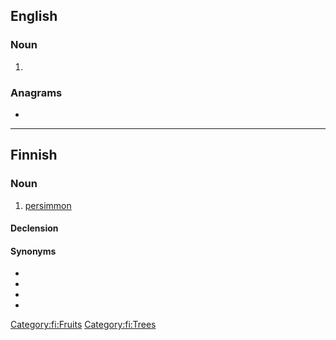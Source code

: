 ==English==

===Noun===
{{en-noun}}

# {{dated form of|persimmon|lang=en}}

===Anagrams===
* {{anagrams|en|a=eimnoprs|Peronism|emprison}}

----

==Finnish==

===Noun===
{{fi-noun}}

# [[persimmon]]

====Declension====
{{fi-decl-risti|persimon|||a|i=0}}

====Synonyms====
* {{l|fi|kaki}}
* {{l|fi|kakiluumu}}
* {{l|fi|persimoni}}
* {{l|fi|sharon}}

[[Category:fi:Fruits]]
[[Category:fi:Trees]]